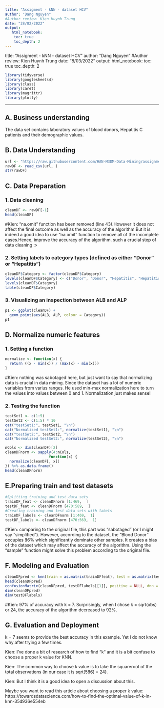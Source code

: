 ---
title: "Assigment - kNN - dataset HCV"
author: "Dang Nguyen" 
#Author review: Kien Huynh Trung
date: "28/02/2022"
output:
   html_notebook:
    toc: true
    toc_depth: 2
---
title: "Assigment - kNN - dataset HCV"
author: "Dang Nguyen" 
#Author review: Kien Huynh Trung
date: "8/03/2022"
output:
   html_notebook:
    toc: true
    toc_depth: 2

```{r}
library(tidyverse)
library(googlesheets4)
library(class)
library(caret)
library(magrittr)
library(plotly)
```

---
## A. Business understanding
The data set contains laboratory values of blood donors, Hepatitis C patients and their demographic values.

## B. Data Understanding
```{r}
url <- "https://raw.githubusercontent.com/HAN-M3DM-Data-Mining/assignments/master/datasets/KNN-hcvdat0.csv"
rawDF <- read_csv(url, )
str(rawDF)
```

## C. Data Preparation
### 1. Data cleaning
```{r}
cleanDF <- rawDF[-1] 
head(cleanDF)
```
#Kien: "na.omit" function has been removed (line 43).However it does not affect the final outcome as well as the accuracy of the algorithm.But it is indeed a good idea to use "na.omit" function to remove all of the incomplete cases.Hence, improve the accuracy of the algorithm. such a crucial step of data cleaning :>

### 2. Setting labels to category types (defined as either "Donor" or "Hepatitis")
```{r}
cleanDF$Category <- factor(cleanDF$Category)
levels(cleanDF$Category) <- c("Donor", "Donor", "Hepatitis", "Hepatitis", "Hepatitis")
levels(cleanDF$Category)
table(cleanDF$Category)
```

### 3. Visualizing an inspection between ALB and ALP
```{r}
p1 <- ggplot(cleanDF) +
  geom_point(aes(ALB, ALP, colour = Category))
p1
```


## D. Normalize numeric features
### 1. Setting a function 
```{r}
normalize <- function(x) {
  return ((x - min(x)) / (max(x) - min(x))) 
}
```
#Kien: nothing was sabotaged here, but just want to say that normalizing data is crucial in data mining. Since the dataset has a lot of numeric variables from varius ranges. He used min-max normalization here to turn the values into values between 0 and 1. Normalization just makes sense!

### 2. Testing the function 
```{r}
testSet1 <- c(1:5)
testSet2 <- c(1:5) * 10
cat("testSet1:", testSet1, "\n")
cat("Normalized testSet1:", normalize(testSet1), "\n")
cat("testSet2:", testSet2, "\n")
cat("Normalized testSet2:", normalize(testSet2), "\n")
```


```{r}
nCols <- dim(cleanDF)[2]
cleanDFnorm <- sapply(4:nCols,
                    function(x) {
  normalize(cleanDF[, x])
}) %>% as.data.frame()
head(cleanDFnorm)
```

## E.Preparing train and test datasets
```{r}
#Splitting training and test data sets
trainDF_feat <- cleanDFnorm [1:469,  ]
testDF_feat <- cleanDFnorm [470:589,  ]
#Creating training and test data sets with labels
trainDF_labels <- cleanDFnorm [1:469,  1]
testDF_labels <- cleanDFnorm [470:569,  1]
```
#Kien: comparing to the original file, this part was "sabotaged" (or I might say "simplified"). However, according to the dataset, the "Blood Donor" occupies 86% which significantly dominate other samples. It creates a bias of the dataset which may affect the accuracy of the algorithm. Using the "sample" function might solve this problem according to the original file.

## F. Modeling and Evaluation
```{r}
cleanDFpred <- knn(train = as.matrix(trainDFfeat), test = as.matrix(testDFfeat), cl = as.matrix(trainDFlabels), k = 7)
head(cleanDFpred)
confusionMatrix(cleanDFpred, testDFlabels[[1]], positive = NULL, dnn = c("Prediction", "True"))
dim(cleanDFpred)
dim(testDFlabels)
```
#Kien: 97% of accuracy with k = 7. Surprisingly, when I chose k = sqrt(obs) or 24, the accuracy of the algorithm decreased to 92%.

## G. Evaluation and Deployment
k = 7 seems to provide the best accuracy in this example. Yet I do not know why after trying a few times.

Kien: I've done a bit of research of how to find "k" and it is a bit confuse to choose a proper k value for KNN. 

Kien: The common way to choose k value is to take the squareroot of the total observations (in our case it is sqrt(586) = 24).

Kien: But I think it is a good idea to open a discussion about this. 

Maybe you want to read this article about choosing a proper k value: https://towardsdatascience.com/how-to-find-the-optimal-value-of-k-in-knn-35d936e554eb